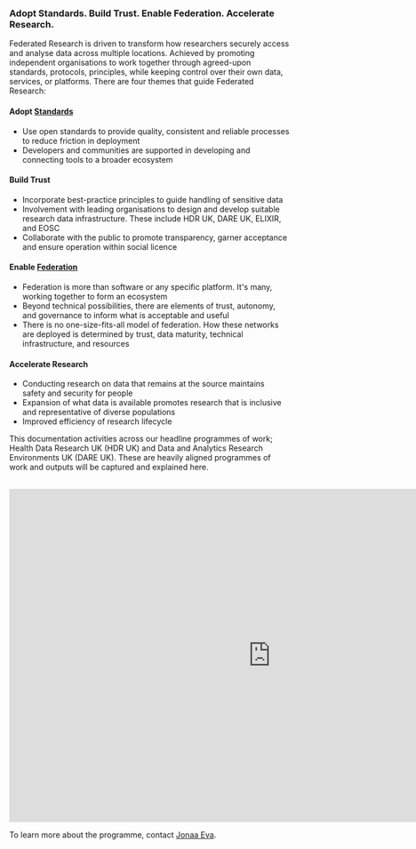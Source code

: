 
<div style={{ display: "flex", flexDirection: "column", alignItems: "center", paddingTop: "2rem" }}>

  ### Adopt Standards. Build Trust. Enable Federation. Accelerate Research.

</div>

Federated Research is driven to transform how researchers securely access and analyse data across multiple locations. Achieved by promoting independent organisations to work together through agreed-upon standards, protocols, principles, while keeping control over their own data, services, or platforms. There are four themes that guide Federated Research:

#### Adopt [Standards](/standards)
- Use open standards to provide quality, consistent and reliable processes to reduce friction in deployment
- Developers and communities are supported in developing and connecting tools to a broader ecosystem

#### Build Trust
- Incorporate best-practice principles to guide handling of sensitive data
- Involvement with leading organisations to design and develop suitable research data infrastructure. These include HDR UK, DARE UK, ELIXIR, and EOSC
- Collaborate with the public to promote transparency, garner acceptance and ensure operation within social licence

#### Enable [Federation](/trellis)
- Federation is more than software or any specific platform. It's many, working together to form an ecosystem
- Beyond technical possibilities, there are elements of trust, autonomy, and governance to inform what is acceptable and useful
- There is no one-size-fits-all model of federation. How these networks are deployed is determined by trust, data maturity, technical infrastructure, and resources

#### Accelerate Research
- Conducting research on data that remains at the source maintains safety and security for people
- Expansion of what data is available promotes research that is inclusive and representative of diverse populations
- Improved efficiency of research lifecycle

This documentation activities across our headline programmes of work; Health Data Research UK (HDR UK) and Data and Analytics Research Environments UK (DARE UK). These are heavily aligned programmes of work and outputs will be captured and explained here.

<br/>
<iframe src="https://embed.kumu.io/a86eb2c5c09d8ee2c72f284e0e647a19" width="940" height="600" frameborder="0"></iframe>


To learn more about the programme, contact [Jonaa Eva](mailto:jonaa.eva@nottingham.ac.uk).
